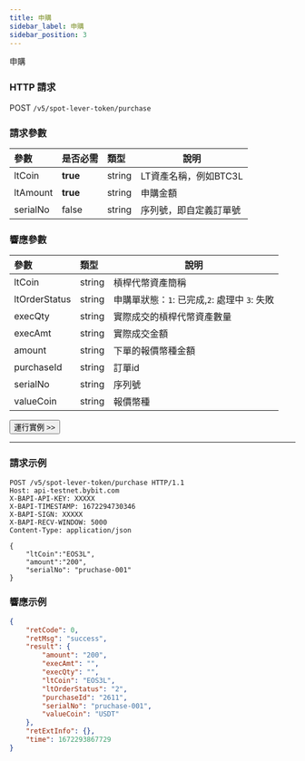 ```yaml
---
title: 申購
sidebar_label: 申購
sidebar_position: 3
---
```

申購

### HTTP 請求
POST `/v5/spot-lever-token/purchase`

### 請求參數
| 參數 | 是否必需 | 類型 | 說明|
|:----- |:-------|:-----|------ |
|ltCoin |**true** |string |LT資產名稱，例如BTC3L|
|ltAmount |**true** |string	|申購金額|
|serialNo |false |string |序列號，即自定義訂單號|

### 響應參數
| 參數 | 類型 | 說明|
|:----- |:-----|----- |
|ltCoin	|string	|槓桿代幣資產簡稱 |
|ltOrderStatus |string |申購單狀態：`1`: 已完成,`2`: 處理中 `3`: 失敗 |
|execQty |string |實際成交的槓桿代幣資產數量 |
|execAmt |string |實際成交金額 |
|amount	|string	|下單的報價幣種金額 |
|purchaseId	|string	|訂單id |
|serialNo |string |序列號 |
|valueCoin |string |報價幣種 |

<a href="/api-explorer/v5/lt/purchase"><Button>運行實例 >></Button></a>

---

### 請求示例

```http
POST /v5/spot-lever-token/purchase HTTP/1.1
Host: api-testnet.bybit.com
X-BAPI-API-KEY: XXXXX
X-BAPI-TIMESTAMP: 1672294730346
X-BAPI-SIGN: XXXXX
X-BAPI-RECV-WINDOW: 5000
Content-Type: application/json

{
    "ltCoin":"EOS3L",
    "amount":"200",
    "serialNo": "pruchase-001"
}
```

### 響應示例

```json
{
    "retCode": 0,
    "retMsg": "success",
    "result": {
        "amount": "200",
        "execAmt": "",
        "execQty": "",
        "ltCoin": "EOS3L",
        "ltOrderStatus": "2",
        "purchaseId": "2611",
        "serialNo": "pruchase-001",
        "valueCoin": "USDT"
    },
    "retExtInfo": {},
    "time": 1672293867729
}
```